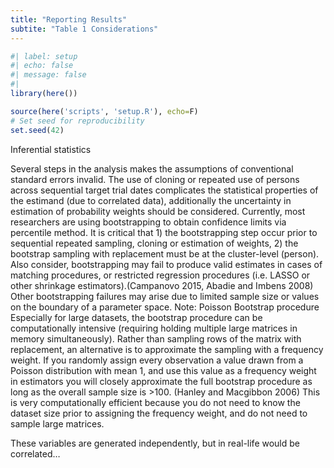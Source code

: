 ```yaml
---
title: "Reporting Results"
subtite: "Table 1 Considerations"
---
```


```r
#| label: setup
#| echo: false
#| message: false
#| 
library(here())

source(here('scripts', 'setup.R'), echo=F)
# Set seed for reproducibility
set.seed(42)
```

Inferential statistics

Several steps in the analysis makes the assumptions of conventional standard errors invalid. The use of cloning or repeated use of persons across sequential target trial dates complicates the statistical properties of the estimand (due to correlated data), additionally the uncertainty in estimation of probability weights should be considered. Currently, most researchers are using bootstrapping to obtain confidence limits via percentile method. It is critical that 1) the bootstrapping step occur prior to sequential repeated sampling, cloning or estimation of weights, 2) the bootstrap sampling with replacement must be at the cluster-level (person). Also consider, bootstrapping may fail to produce valid estimates in cases of matching procedures, or restricted regression procedures (i.e. LASSO or other shrinkage estimators).(Campanovo 2015, Abadie and Imbens 2008) Other bootstrapping failures may arise due to limited sample size or values on the boundary of a parameter space. 
Note: Poisson Bootstrap procedure Especially for large datasets, the bootstrap procedure can be computationally intensive (requiring holding multiple large matrices in memory simultaneously). Rather than sampling rows of the matrix with replacement, an alternative is to approximate the sampling with a frequency weight. If you randomly assign every observation a value drawn from a Poisson distribution with mean 1, and use this value as a frequency weight in estimators you will closely approximate the full bootstrap procedure as long as the overall sample size is >100. (Hanley and Macgibbon 2006) This is very computationally efficient because you do not need to know the dataset size prior to assigning the frequency weight, and do not need to sample large matrices. 


  
::: callout-note
These variables are generated independently, but in real-life would be correlated...
:::